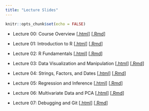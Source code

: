 ```yaml
---
title: "Lecture Slides"
---
```


```r
knitr::opts_chunk$set(echo = FALSE)
```

* Lecture 00: Course Overview [[.html](files/slides/00_course-overview.html)] [[.Rmd](https://raw.githubusercontent.com/svteichman/STAT302-WIN2022/main/files/slides/00_course-overview.Rmd)]

* Lecture 01: Introduction to R [[.html](files/slides/01_intro-to-R.html)] [[.Rmd](https://raw.githubusercontent.com/svteichman/STAT302-WIN2022/main/files/slides/01_intro-to-R.Rmd)]

* Lecture 02: R Fundamentals [[.html](files/slides/02_fundamentals.html)] [[.Rmd](https://raw.githubusercontent.com/svteichman/STAT302-WIN2022/main/files/slides/02_fundamentals.Rmd)]

* Lecture 03: Data Visualization and Manipulation [[.html](files/slides/03_datavizmanip.html)] [[.Rmd](https://raw.githubusercontent.com/svteichman/STAT302-WIN2022/main/files/slides/03_datavizmanip.Rmd)]


* Lecture 04: Strings, Factors, and Dates [[.html](files/slides/04_stringsfactors.html)] [[.Rmd](https://raw.githubusercontent.com/svteichman/STAT302-WIN2022/main/files/slides/04_stringsfactors.Rmd)]

* Lecture 05: Regression and Inference [[.html](files/slides/05_inference.html)] [[.Rmd](https://raw.githubusercontent.com/svteichman/STAT302-WIN2022/main/files/slides/05_inference.Rmd)]


* Lecture 06: Multivariate Data and PCA [[.html](files/slides/06_svdpca.html)] [[.Rmd](https://raw.githubusercontent.com/svteichman/STAT302-WIN2022/main/files/slides/06_svdpca.Rmd)]

* Lecture 07: Debugging and Git [[.html](files/slides/07_debuggit.html)] [[.Rmd](https://raw.githubusercontent.com/svteichman/STAT302-WIN2022/main/files/slides/07_debuggit.html)]

\begin{comment}

* Lecture 08: Application: Resampling [[.html](files/slides/08_resample-bayes.html)] [[.Rmd](https://raw.githubusercontent.com/svteichman/STAT302-WIN2022/main/files/slides/08_resample-bayes.html)]

* Lecture 09: Application: Prediction [[.html](files/slides/09_prediction.html)] [[.Rmd](https://raw.githubusercontent.com/svteichman/STAT302-WIN2022/main/files/slides/09_prediction.html)]

* Lecture 10: R Package Development [[.html](files/slides/10_package.html)] [[.Rmd](https://raw.githubusercontent.com/svteichman/STAT302-WIN2022/main/files/slides/10_package.html)]

\end{comment}